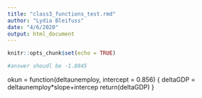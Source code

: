 ```yaml
---
title: "class3_functions_test.rmd"
author: "Lydia Bleifuss"
date: "4/6/2020"
output: html_document
---
```


```r
knitr::opts_chunk$set(echo = TRUE)
```

```r
#answer shoudl be -1.8845
```

okun = function(deltaunemploy, intercept = 0.856) {
deltaGDP = deltaunemploy*slope+intercep
return(deltaGDP)
}
